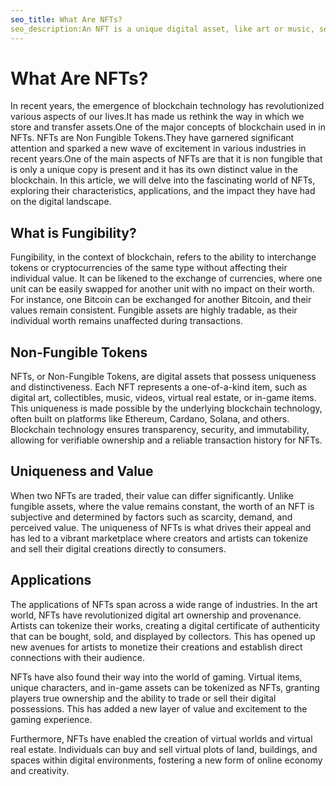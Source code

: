 ```yaml
---
seo_title: What Are NFTs?
seo_description:An NFT is a unique digital asset, like art or music, secured on a blockchain for verifiable ownership and trade.
---
```


# What Are NFTs?

In recent years, the emergence of blockchain technology has revolutionized various aspects of our lives.It has made us rethink the way in which we store and transfer assets.One of the major concepts of blockchain used in in NFTs. NFTs are Non Fungible Tokens.They have garnered significant attention and sparked a new wave of excitement in various industries in recent years.One of the main aspects of NFTs are that it is non fungible that is only a unique copy is present and it has its own distinct value in the blockchain. In this article, we will delve into the fascinating world of NFTs, exploring their characteristics, applications, and the impact they have had on the digital landscape.

## What is Fungibility?

Fungibility, in the context of blockchain, refers to the ability to interchange tokens or cryptocurrencies of the same type without affecting their individual value. It can be likened to the exchange of currencies, where one unit can be easily swapped for another unit with no impact on their worth. For instance, one Bitcoin can be exchanged for another Bitcoin, and their values remain consistent. Fungible assets are highly tradable, as their individual worth remains unaffected during transactions.

## Non-Fungible Tokens
NFTs, or Non-Fungible Tokens, are digital assets that possess uniqueness and distinctiveness. Each NFT represents a one-of-a-kind item, such as digital art, collectibles, music, videos, virtual real estate, or in-game items. This uniqueness is made possible by the underlying blockchain technology, often built on platforms like Ethereum, Cardano, Solana, and others. Blockchain technology ensures transparency, security, and immutability, allowing for verifiable ownership and a reliable transaction history for NFTs.

## Uniqueness and Value
When two NFTs are traded, their value can differ significantly. Unlike fungible assets, where the value remains constant, the worth of an NFT is subjective and determined by factors such as scarcity, demand, and perceived value. The uniqueness of NFTs is what drives their appeal and has led to a vibrant marketplace where creators and artists can tokenize and sell their digital creations directly to consumers.

## Applications
The applications of NFTs span across a wide range of industries. In the art world, NFTs have revolutionized digital art ownership and provenance. Artists can tokenize their works, creating a digital certificate of authenticity that can be bought, sold, and displayed by collectors. This has opened up new avenues for artists to monetize their creations and establish direct connections with their audience.

NFTs have also found their way into the world of gaming. Virtual items, unique characters, and in-game assets can be tokenized as NFTs, granting players true ownership and the ability to trade or sell their digital possessions. This has added a new layer of value and excitement to the gaming experience.

Furthermore, NFTs have enabled the creation of virtual worlds and virtual real estate. Individuals can buy and sell virtual plots of land, buildings, and spaces within digital environments, fostering a new form of online economy and creativity.
